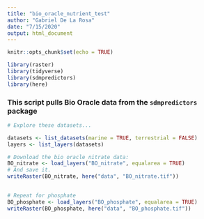 ```yaml
---
title: "bio_oracle_nutrient_test"
author: "Gabriel De La Rosa"
date: "7/15/2020"
output: html_document
---
```


```r
knitr::opts_chunk$set(echo = TRUE)

library(raster)
library(tidyverse)
library(sdmpredictors)
library(here)
```

### This script pulls Bio Oracle data from the `sdmpredictors` package

```r
# Explore these datasets...

datasets <- list_datasets(marine = TRUE, terrestrial = FALSE)
layers <- list_layers(datasets)

# Download the bio oracle nitrate data:
BO_nitrate <- load_layers("BO_nitrate", equalarea = TRUE)
# And save it.
writeRaster(BO_nitrate, here("data", "BO_nitrate.tif"))
 

# Repeat for phosphate
BO_phosphate <- load_layers("BO_phosphate", equalarea = TRUE)
writeRaster(BO_phosphate, here("data", "BO_phosphate.tif"))
```

